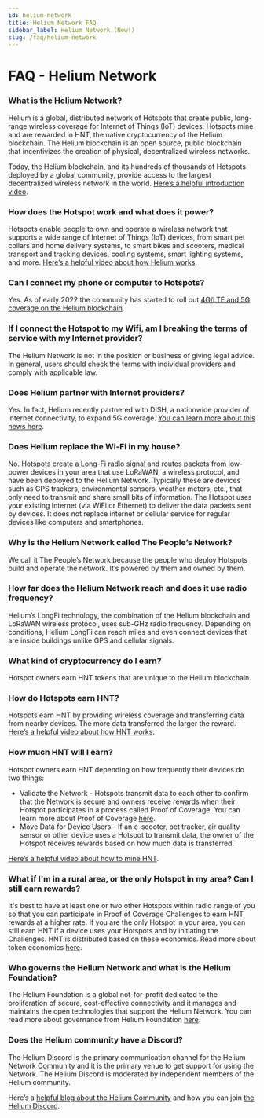```yaml
---
id: helium-network
title: Helium Network FAQ
sidebar_label: Helium Network (New!)
slug: /faq/helium-network
---
```


# FAQ - Helium Network

### What is the Helium Network?

Helium is a global, distributed network of Hotspots that create public, long-range wireless coverage
for Internet of Things (IoT) devices. Hotspots mine and are rewarded in HNT, the native
cryptocurrency of the Helium blockchain. The Helium blockchain is an open source, public blockchain
that incentivizes the creation of physical, decentralized wireless networks.

Today, the Helium blockchain, and its hundreds of thousands of Hotspots deployed by a global
community, provide access to the largest decentralized wireless network in the world.
[Here’s a helpful introduction video](https://youtu.be/Vx9YyS7-d3g).

### How does the Hotspot work and what does it power?

Hotspots enable people to own and operate a wireless network that supports a wide range of Internet
of Things (IoT) devices, from smart pet collars and home delivery systems, to smart bikes and
scooters, medical transport and tracking devices, cooling systems, smart lighting systems, and more.
[Here’s a helpful video about how Helium works](https://www.youtube.com/watch?v=67aQeZTaqNY).

### Can I connect my phone or computer to Hotspots?

Yes. As of early 2022 the community has started to roll out
[4G/LTE and 5G coverage on the Helium blockchain](https://www.helium.com/5G).

### If I connect the Hotspot to my Wifi, am I breaking the terms of service with my Internet provider?

The Helium Network is not in the position or business of giving legal advice. In general, users
should check the terms with individual providers and comply with applicable law.

### Does Helium partner with Internet providers?

Yes. In fact, Helium recently partnered with DISH, a nationwide provider of internet connectivity,
to expand 5G coverage.
[You can learn more about this news here](https://ir.dish.com/news-releases/news-release-details/dish-partners-helium-leverage-helium-networks-blockchain-model).

### Does Helium replace the Wi-Fi in my house?

No. Hotspots create a Long-Fi radio signal and routes packets from low-power devices in your area
that use LoRaWAN, a wireless protocol, and have been deployed to the Helium Network. Typically these
are devices such as GPS trackers, environmental sensors, weather meters, etc., that only need to
transmit and share small bits of information. The Hotspot uses your existing Internet (via WiFi or
Ethernet) to deliver the data packets sent by devices. It does not replace internet or cellular
service for regular devices like computers and smartphones.

### Why is the Helium Network called The People’s Network?

We call it The People’s Network because the people who deploy Hotspots build and operate the
network. It’s powered by them and owned by them.

### How far does the Helium Network reach and does it use radio frequency?

Helium’s LongFi technology, the combination of the Helium blockchain and LoRaWAN wireless protocol,
uses sub-GHz radio frequency. Depending on conditions, Helium LongFi can reach miles and even
connect devices that are inside buildings unlike GPS and cellular signals.

### What kind of cryptocurrency do I earn?

Hotspot owners earn HNT tokens that are unique to the Helium blockchain.

### How do Hotspots earn HNT?

Hotspots earn HNT by providing wireless coverage and transferring data from nearby devices. The more
data transferred the larger the reward.
[Here’s a helpful video about how HNT works](https://www.youtube.com/watch?v=B0JOB88MHSI).

### How much HNT will I earn?

Hotspot owners earn HNT depending on how frequently their devices do two things:

- Validate the Network - Hotspots transmit data to each other to confirm that the Network is secure
  and owners receive rewards when their Hotspot participates in a process called Proof of Coverage.
  You can learn more about Proof of Coverage
  [here](https://docs.helium.com/blockchain/proof-of-coverage).
- Move Data for Device Users - If an e-scooter, pet tracker, air quality sensor or other device uses
  a Hotspot to transmit data, the owner of the Hotspot receives rewards based on how much data is
  transferred.

[Here’s a helpful video about how to mine HNT](https://www.youtube.com/watch?v=kmsk8lTrrts).

### What if I'm in a rural area, or the only Hotspot in my area? Can I still earn rewards?

It's best to have at least one or two other Hotspots within radio range of you so that you can
participate in Proof of Coverage Challenges to earn HNT rewards at a higher rate. If you are the
only Hotspot in your area, you can still earn HNT if a device uses your Hotspots and by initiating
the Challenges. HNT is distributed based on these economics. Read more about token economics
[here](https://www.helium.com/token).

### Who governs the Helium Network and what is the Helium Foundation?

The Helium Foundation is a global not-for-profit dedicated to the proliferation of secure,
cost-effective connectivity and it manages and maintains the open technologies that support the
Helium Network. You can read more about governance from Helium Foundation
[here](https://helium.foundation).

### Does the Helium community have a Discord?

The Helium Discord is the primary communication channel for the Helium Network Community and it is
the primary venue to get support for using the Network. The Helium Discord is moderated by
independent members of the Helium community.

Here’s a [helpful blog about the Helium Community](https://docs.helium.com/community-governance/)
and how you can join [the Helium Discord](https://discord.gg/helium).

